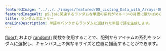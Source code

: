 ---
featuredImage: "../../../images/featured/08_Listing_Data_with_Arrays-00_Random_Poetry-thumbnail.png"
featuredImageAlt: p5.jsに関連するランダムな単語の系列がマルーンの背景に散りばめられています。
title: ランダムポエトリー
oneLineDescription: 単語のバンクからランダムに選ばれた単語で詩を生成します。
---

<a href="/reference/p5/floor" target="_blank">floor()</a>
および
<a href="/reference/p5/random" target="_blank">random()</a>
関数を使用することで、配列からアイテムの系列をランダムに選択し、キャンバス上の異なるサイズと位置に描画することができます。